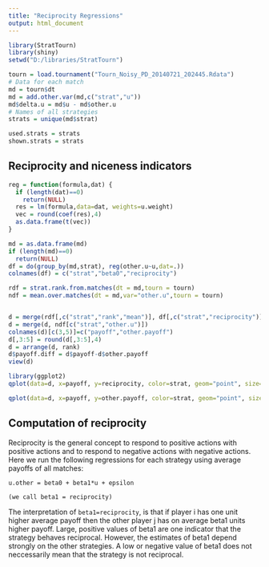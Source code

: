 ```yaml
---
title: "Reciprocity Regressions"
output: html_document
---
```


```r
library(StratTourn)
library(shiny)
setwd("D:/libraries/StratTourn")

tourn = load.tournament("Tourn_Noisy_PD_20140721_202445.Rdata")
# Data for each match
md = tourn$dt
md = add.other.var(md,c("strat","u"))
md$delta.u = md$u - md$other.u
# Names of all strategies
strats = unique(md$strat)

used.strats = strats
shown.strats = strats

```


## Reciprocity and niceness indicators

```r
reg = function(formula,dat) {
  if (length(dat)==0)
    return(NULL)
  res = lm(formula,data=dat, weights=u.weight)
  vec = round(coef(res),4)
  as.data.frame(t(vec))
}

md = as.data.frame(md)
if (length(md)==0)
  return(NULL)
df = do(group_by(md,strat), reg(other.u~u,dat=.))
colnames(df) = c("strat","beta0","reciprocity")

rdf = strat.rank.from.matches(dt = md,tourn = tourn)
ndf = mean.over.matches(dt = md,var="other.u",tourn = tourn)


d = merge(rdf[,c("strat","rank","mean")], df[,c("strat","reciprocity")], by="strat")
d = merge(d, ndf[c("strat","other.u")])
colnames(d)[c(3,5)]=c("payoff","other.payoff")
d[,3:5] = round(d[,3:5],4)
d = arrange(d, rank)
d$payoff.diff = d$payoff-d$other.payoff
view(d)
```

```r
library(ggplot2)
qplot(data=d, x=payoff, y=reciprocity, color=strat, geom="point", size=I(4), alpha=I(0.8), main="Reciprocity vs mean payoff")

```

```r
qplot(data=d, x=payoff, y=other.payoff, color=strat, geom="point", size=I(4), alpha=I(0.8), main="Mean other vs own payoff")

```


## Computation of reciprocity
Reciprocity is the general concept to respond to positive actions with positive actions and to respond to negative actions with negative actions. Here we run the following regressions for each strategy using average payoffs of all matches:

    u.other = beta0 + beta1*u + epsilon 
    
    (we call beta1 = reciprocity)

The interpretation of `beta1=reciprocity`, is that if player i has one unit higher average payoff then the other player j has on average beta1 units higher payoff. Large, positive values of beta1 are one indicator that the strategy behaves reciprocal. However, the estimates of beta1 depend strongly on the other strategies. A low or negative value of beta1 does not neccessarily mean that the strategy is not reciprocal.
